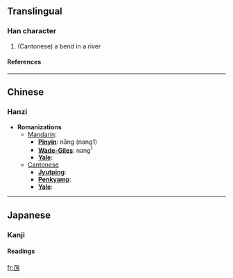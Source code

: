 ==Translingual==
===Han character===
{{Han char|rad=乙|as=05|sn=6|four=|canj=弓田 (NW)}}
# (Cantonese) a bend in a river
====References====
{{Han ref|kx=0084.141|dkj=00185|dj=0171.140|hdz=10053.070|uh=4E6A|ud=20074}}

----
==Chinese==
===Hanzi===


* '''Romanizations'''
** [[Mandarin]]:
*** '''[[Pinyin]]''': nāng (nang1)
*** '''[[Wade-Giles]]''': nang<sup>1</sup>
*** '''[[Yale]]''': 
**[[Cantonese]]
***'''[[Jyutping]]''':
***'''[[Penkyamp]]''': 
***'''[[Yale]]''': 


----
==Japanese==
===Kanji===


{{ja-kanji|grade=|rs=乙05}}
====Readings====
{{ja-readings|on=[[どう]] (dō), [[のう]] (nō)|kun=[[くま]] (kuma)}}




[[fr:乪]]